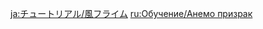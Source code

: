 {{Tutorial
|title    = Anemo Specter
|subtitle = New Entry
|type     = Enemies
|icon     = Icon Tutorial Monster.png
|about    = Anemo Specter
|image1   = Tutorial Enemies Anemo Specter.png
|text1    = High elemental concentrations have resulted in the creation of this floating creature. {{Color|help|When it takes a single grievous hit, it will build Fury}}. When a Specter hits maximum Fury, it will expand, becoming larger and stronger, and it will explode violently when defeated.
|sort     = 2014
}}

[[ja:チュートリアル/風フライム]]
[[ru:Обучение/Анемо призрак]]
